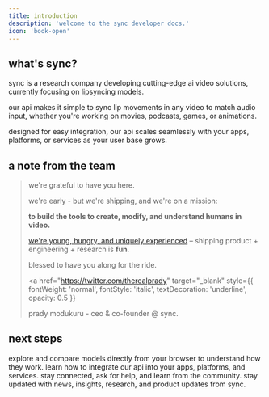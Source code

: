 ```yaml
---
title: introduction
description: 'welcome to the sync developer docs.'
icon: 'book-open'
---
```


## what's sync?

sync is a research company developing cutting-edge ai video solutions, currently focusing on lipsyncing models.

our api makes it simple to sync lip movements in any video to match audio input, whether you're working on movies, podcasts, games, or animations.

designed for easy integration, our api scales seamlessly with your apps, platforms, or services as your user base grows.

## a note from the team

> we're grateful to have you here.
>
> we're early - but we're shipping, and we're on a mission:
>
> **to build the tools to create, modify, and understand humans in video.**
>
> [we're young, hungry, and uniquely experienced](https://www.loom.com/share/42b332287f3d473196d1a0929099e3ea?sid=22953a8c-226b-4d84-b28a-d91e7c771459) – shipping product + engineering + research is **fun**.
>
> blessed to have you along for the ride.
>
> <a
>   href="https://twitter.com/therealprady"
>   target="_blank"
>   style={{ fontWeight: 'normal', fontStyle: 'italic', textDecoration: 'underline', opacity: 0.5 }}
> >
>   prady modukuru - ceo & co-founder @ sync.
> </a>

## next steps

<CardGroup cols={2} rows={2}>
  <Card title="play with models" icon="screwdriver-wrench" href="https://sync.so/login">
    explore and compare models directly from your browser to understand how they work.
  </Card>
  <Card title="explore api" icon="code" href="/api-reference">
    learn how to integrate our api into your apps, platforms, and services.
  </Card>
  <Card title="join discord" icon="discord" href="https://discord.com/invite/synclabs">
    stay connected, ask for help, and learn from the community.
  </Card>
  <Card title="read our blog" icon="newspaper" href="https://sync.so/blog">
    stay updated with news, insights, research, and product updates from sync.
  </Card>
</CardGroup>
